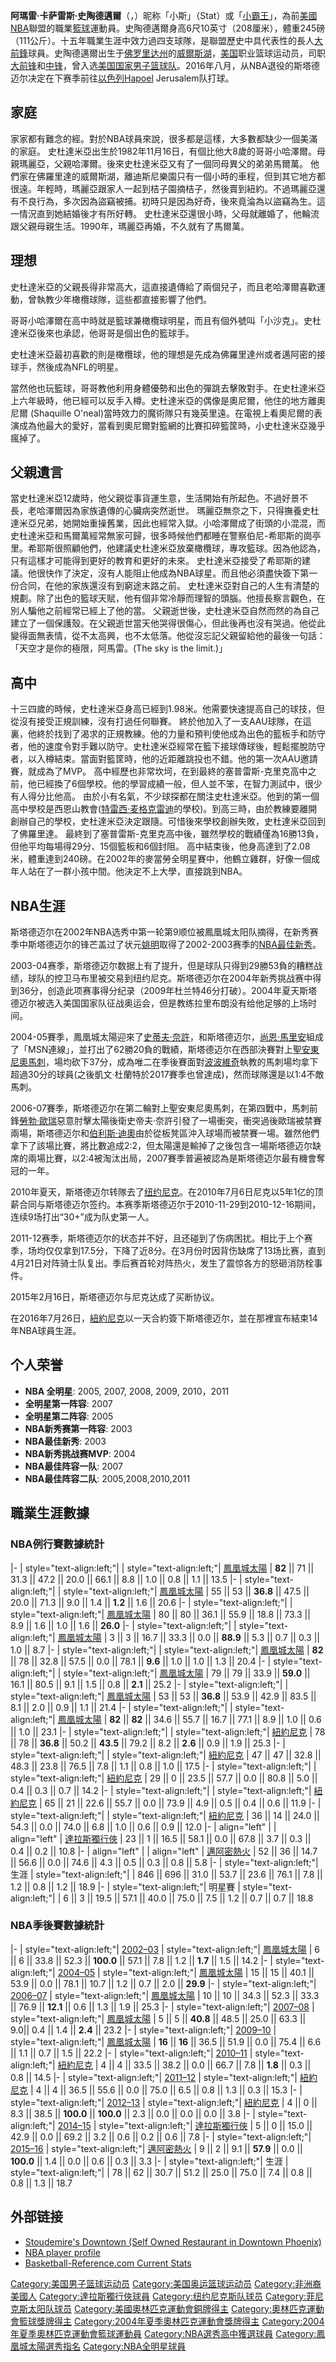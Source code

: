 {{noteTA|G1=NBA
|1=zh-hans:斯塔德迈尔; zh-hk:史杜達米亞; zh-tw:史陶德邁爾;
|2=zh-cn:阿玛雷; zh-hk:阿馬利; zh-tw:阿瑪雷;
}}
{{Infobox basketball biography
| name = 阿瑪雷·史陶德邁爾<br />Amar'e Stoudemire
| image = Amar'e Stoudemire Knicks 2013.jpg
| image_size = 
| caption = 史陶德邁爾於[[紐約尼克|紐約尼克]]（2013年）
| nickname = 小斯、小霸王
| height_ft = 6
| height_in = 10
| weight_lb = 245
| career_position = [[大前鋒|大前鋒]] / [[中鋒|中鋒]]
| league = [[NBA|NBA]]
| team = 
| position = 
| career_number = 1、5、32、95
| nationality = {{USA}}<br>{{ISR}}
| birth_date = {{Birth date and age|mf=yes|1982|11|16}}
| birth_place = {{USA}}[[佛羅里達州|佛羅里達州]][[威爾斯湖|威爾斯湖]]
| high_school = {{link-en|塞普勒斯·克里克高中|Cypress Creek High School (Orlando, Florida)}}（[[奧蘭多|奧蘭多]]）
| draft_year = 2002
| draft_round = 1
| draft_pick = 9
| draft_team = [[鳳凰城太陽|鳳凰城太陽]]
| career_start = 2002
| career_end = 2017
| years1 = {{nbay|2002|start}}–{{nbay|2009|end}}
| team1 = [[鳳凰城太陽|鳳凰城太陽]]
| years2 = {{nbay|2010|start}}–{{nbay|2014|end}}
| team2 = [[紐約尼克|紐約尼克]]
| years3 = {{nbay|2014|end}}
| team3 = [[達拉斯小牛|達拉斯小牛]]
| years4 = {{nbay|2015|full=y}}
| team4 = [[邁阿密熱火|邁阿密熱火]]
| years5 = 2016–2017、2018–2019
| team5 = 耶路撒冷夏普爾
| years6 = 2019
| team6 = [[福建潯興|福建潯興]]
| years7 = 2020
| team7 = 特拉維夫馬卡比
| highlights = 
* 6×[[NBA全明星賽|NBA全明星賽]]（{{nasg|2005}}、{{nasg|2007}}－{{nasg|2011}}）
* [[NBA最佳陣容|NBA年度第一隊]]（{{nbay|2006|end}}）
* 4×[[NBA最佳陣容|NBA年度第二隊]]（{{nbay|2004|end}}、{{nbay|2007|end}}、{{nbay|2009|end}}、{{nbay|2010|end}}）
* [[NBA年度最佳新秀|NBA年度最佳新秀]]（{{nbay|2002|end}}）
* [[NBA最佳新秀陣容|NBA最佳新秀陣容第一隊]]（{{nbay|2002|end}}）
* {{link-en|以色列超級籃球聯賽總冠軍|Israeli Basketball Premier League}}（{{link-en|2017|2016–17 Israeli Basketball Super League}}）
* {{link-en|以色列超級籃球聯賽全明星賽|Israeli Basketball Super League}}（{{link-en|2017|2016–17 Israeli Basketball Super League}}）
* [[歐洲盃籃球賽|歐洲盃籃球賽最佳陣容第二隊]]（{{link-en|2017|2016–17 EuroCup Basketball}}）
* {{link-en|佛羅里達州籃球先生|Florida Mr. Basketball}}（2002）
| stats_league = NBA
| stat1label = [[得分|得分]]
| stat1value = 15,994（18.9分）
| stat2label = [[籃板|籃板]]
| stat2value = 6,632（7.8個）
| stat3label = [[阻攻|阻攻]]
| stat3value = 1,054（1.2次）
| bbr = stoudam01
|medaltemplates=
{{MedalSport|男子籃球}}
{{MedalCountry|{{Flagu|United States}} }}
{{MedalOlympic}}
{{Medal|Bronze|[[2004年夏季奥林匹克运动会|2004 雅典]]|[[美國國家男子籃球隊|團隊]]}}
{{Medal|Competition|[[美洲盃籃球賽|美洲籃球錦標賽]]}}
{{Medal|Gold|[[美洲盃籃球賽|2007 拉斯維加斯]]|{{link-en|團隊|United States national basketball team}}}}
}}
'''阿瑪雷·卡萨雷斯·史陶德邁爾'''（{{lang-en|'''Amar'e Carsares Stoudemire'''}}，{{bd|1982年|11月16日||catidx=S}}）昵称「小斯」（Stat）或「[[小霸王|小霸王]]」，為前[[美國|美國]][[NBA|NBA]]聯盟的職業[[籃球|籃球]]運動員。史陶德邁爾身高6尺10英寸（208厘米），體重245磅（111公斤）。十五年職業生涯中效力過四支球隊，是聯盟歷史中具代表性的長人[[大前鋒|大前鋒]]球員。史陶德邁爾出生于[[佛罗里达州|佛罗里达州]]的[[威爾斯湖|威爾斯湖]]，[[美国|美国]]职业篮球运动员，司职[[大前锋|大前锋]]和[[中锋|中锋]]，曾入选[[美国国家男子篮球队|美国国家男子篮球队]]。2016年八月，从NBA退役的斯塔德迈尔决定在下赛季前往[[以色列|以色列]]Hapoel Jerusalem队打球。

==家庭==
家家都有難念的經。對於NBA球員來說，很多都是這樣，大多數都缺少一個美滿的家庭。
史杜達米亞出生於1982年11月16日，有個比他大8歲的哥哥小哈澤爾。母親瑪麗亞，父親哈澤爾。後來史杜達米亞又有了一個同母異父的弟弟馬爾萬。
他們家在佛羅里達的威爾斯湖，離迪斯尼樂園只有一個小時的車程，但到其它地方都很遠。年輕時，瑪麗亞跟家人一起到桔子園摘桔子，然後賣到紐約。不過瑪麗亞還有不良行為，多次因為盜竊被捕。初時只是因為好奇，後來竟淪為以盜竊為生。這一情況直到她結婚後才有所好轉。
史杜達米亞還很小時，父母就離婚了，他輪流跟父親母親生活。1990年，瑪麗亞再婚，不久就有了馬爾萬。

==理想==
史杜達米亞的父親長得非常高大，這直接遺傳給了兩個兒子，而且老哈澤爾喜歡運動，曾執教少年橄欖球隊，這些都直接影響了他們。

哥哥小哈澤爾在高中時就是籃球兼橄欖球明星，而且有個外號叫「小沙克」。史杜達米亞後來也承認，他哥哥是個出色的籃球手。

史杜達米亞最初喜歡的則是橄欖球，他的理想是先成為佛羅里達州或者邁阿密的接球手，然後成為NFL的明星。

當然他也玩籃球，哥哥教他利用身體優勢和出色的彈跳去擊敗對手。在史杜達米亞上六年級時，他已經可以反手入樽。史杜達米亞的偶像是奧尼爾，他住的地方離奧尼爾 (Shaquille O'neal)當時效力的魔術隊只有幾英里遠。在電視上看奧尼爾的表演成為他最大的愛好，當看到奧尼爾對籃網的比賽扣碎籃筐時，小史杜達米亞幾乎瘋掉了。

==父親遺言==
當史杜達米亞12歲時，他父親從事貨運生意，生活開始有所起色。不過好景不長，老哈澤爾因為家族遺傳的心臟病突然逝世。
瑪麗亞無奈之下，只得撫養史杜達米亞兄弟，她開始重操舊業，因此也經常入獄。小哈澤爾成了街頭的小混混，而史杜達米亞和馬爾萬經常無家可歸，很多時候他們都睡在警察伯尼-希耶斯的崗亭里。希耶斯很照顧他們，他建議史杜達米亞放棄橄欖球，專攻籃球。因為他認為，只有這樣才可能得到更好的教育和更好的未來。
史杜達米亞接受了希耶斯的建議。他很快作了決定，沒有人能阻止他成為NBA球星。而且他必須盡快簽下第一份合同，在他的家族還沒有到窮途末路之前。
史杜達米亞對自己的人生有清楚的規劃。除了出色的籃球天賦，他有個非常冷靜而理智的頭腦。他擅長察言觀色，在別人騙他之前經常已經上了他的當。
父親逝世後，史杜達米亞自然而然的為自己建立了一個保護殼。在父親逝世當天他哭得很傷心，但此後再也沒有哭過。他從此變得面無表情，從不太高興，也不太低落。他從沒忘記父親留給他的最後一句話：「天空才是你的極限，阿馬雷。(The sky is the limit.)」

==高中==
十三四歲的時候，史杜達米亞身高已經到1.98米。他需要快速提高自己的球技，但從沒有接受正規訓練，沒有打過任何聯賽。
終於他加入了一支AAU球隊，在這裏，他終於找到了渴求的正規教練。他的力量和預判使他成為出色的籃板手和防守者，他的速度令對手難以防守。史杜達米亞經常在籃下接球傳球後，輕鬆擺脫防守者，以入樽結束。當面對籃筐時，他的近距離跳投也不錯。他的第一次AAU邀請賽，就成為了MVP。
高中經歷也非常坎坷，在到最終的塞普雷斯-克里克高中之前，他已經換了6個學校。他的學習成績一般，但人並不笨，在智力測試中，很少有人得分比他高。
由於小有名氣，不少球探都在關注史杜達米亞。他到的第一個高中學校是西恩山教會([[特雷西·麦格克雷迪|特雷西·麦格克雷迪]]的學校)。到高三時，由於教練要離開創辦自己的學校，史杜達米亞決定跟隨。可惜後來學校創辦失敗，史杜達米亞回到了佛羅里達。
最終到了塞普雷斯-克里克高中後，雖然學校的戰績僅為16勝13負，但他平均每場得29分、15個籃板和6個封阻。
高中結束後，他身高達到了2.08米，體重達到240磅。在2002年的麥當勞全明星賽中，他鶴立雞群，好像一個成年人站在了一群小孩中間。他決定不上大學，直接跳到NBA。

== NBA生涯 ==
斯塔德迈尔在2002年NBA选秀中第一轮第9顺位被鳳凰城太阳队摘得，在新秀赛季中斯塔德迈尔的锋芒盖过了状元[[姚明|姚明]]取得了2002-2003赛季的[[NBA最佳新秀|NBA最佳新秀]]。

2003-04赛季，斯塔德迈尔数据上有了提升，但是球队只得到29勝53負的糟糕战绩，球队的控卫马布里被交易到纽约尼克。斯塔德迈尔在2004年新秀挑战赛中得到36分，创造此项赛事得分纪录（2009年杜兰特46分打破）。2004年夏天斯塔德迈尔被选入美国国家队征战奥运会，但是教练拉里布朗没有给他足够的上场时间。

2004-05賽季，鳳凰城太陽迎來了[[史蒂夫·奈許|史蒂夫·奈許]]，和斯塔德迈尔，[[尚恩·馬里安|尚恩·馬里安]]組成了「MSN連線」，並打出了62勝20負的戰績，斯塔德迈尔在西部決賽對上[[聖安東尼奧馬刺|聖安東尼奧馬刺]]，場均砍下37分，成為唯二在季後賽面對[[波波維奇|波波維奇]]執教的馬刺場均拿下超過30分的球員(之後凱文·杜蘭特於2017賽季也曾達成)，然而球隊還是以1:4不敵馬刺。

2006-07賽季，斯塔德迈尔在第二輪對上聖安東尼奧馬刺，在第四戰中，馬刺前鋒[[勞勃·歐瑞|勞勃·歐瑞]]惡意肘擊太陽後衛史帝夫·奈許引發了一場衝突，衝突過後歐瑞被禁賽兩場，斯塔德迈尔和[[伯利斯·迪奧|伯利斯·迪奧]]由於從板凳區沖入球場而被禁賽一場。雖然他們拿下了該場比賽，將比數追成2:2，但太陽還是輸掉了之後包含一場斯塔德迈尔缺席的兩場比賽，以2:4被淘汰出局，2007賽季普遍被認為是斯塔德迈尔最有機會奪冠的一年。

2010年夏天，斯塔德迈尔转隊去了[[纽约尼克|纽约尼克]]。在2010年7月6日尼克以5年1亿的顶薪合同与斯塔德迈尔签约。本赛季斯塔德迈尔于2010-11-29到2010-12-16期间，连续9场打出“30+”成为队史第一人。

2011-12赛季，斯塔德迈尔的状态并不好，且还碰到了伤病困扰。相比于上个赛季，场均仅仅拿到17.5分，下降了近8分。在3月份时因背伤缺席了13场比赛，直到4月21日对阵骑士队复出。季后赛首轮对阵热火，发生了震惊各方的怒砸消防栓事件。

2015年2月16日，斯塔德迈尔与尼克达成了买断协议。

在2016年7月26日，[[紐約尼克|紐約尼克]]以一天合約簽下斯塔德迈尔，並在那裡宣布結束14年NBA球員生涯。

== 个人荣誉 ==
* '''NBA 全明星''': 2005, 2007, 2008, 2009, 2010，2011　　　　　　　　　　　　　　　　　　　
* '''全明星第一阵容''': 2007
* '''全明星第二阵容''': 2005
* '''NBA新秀赛第一阵容''': 2003
* '''NBA最佳新秀''': 2003
* '''NBA新秀挑战赛MVP''': 2004
* '''NBA最佳阵容一队''': 2007
* '''NBA最佳阵容二队''': 2005,2008,2010,2011

==職業生涯數據==

===NBA例行賽數據統計===
{{NBA player statistics start}}
|-
| style="text-align:left;"| {{nbay|2002}}
| style="text-align:left;"| [[鳳凰城太陽|鳳凰城太陽]]
| '''82''' || 71 || 31.3 || 47.2 || 20.0 || 66.1 || 8.8 || 1.0 || 0.8 || 1.1 || 13.5
|-
| style="text-align:left;"| {{nbay|2003}}
| style="text-align:left;"| [[鳳凰城太陽|鳳凰城太陽]]
| 55 || 53 || '''36.8''' || 47.5 || 20.0 || 71.3 || 9.0 || 1.4 || '''1.2''' || 1.6 || 20.6
|-
| style="text-align:left;"| {{nbay|2004}}
| style="text-align:left;"| [[鳳凰城太陽|鳳凰城太陽]]
| 80 || 80 || 36.1 || 55.9 || 18.8 || 73.3 || 8.9 || 1.6 || 1.0 || 1.6 || '''26.0'''
|-
| style="text-align:left;"| {{nbay|2005}}
| style="text-align:left;"| [[鳳凰城太陽|鳳凰城太陽]]
| 3 || 3 || 16.7 || 33.3 || 0.0 || '''88.9''' || 5.3 || 0.7 || 0.3 || 1.0 || 8.7
|-
| style="text-align:left;"| {{nbay|2006}}
| style="text-align:left;"| [[鳳凰城太陽|鳳凰城太陽]]
| '''82''' || 78 || 32.8 || 57.5 || 0.0 || 78.1 || '''9.6''' || 1.0 || 1.0 || 1.3 || 20.4
|-
| style="text-align:left;"| {{nbay|2007}}
| style="text-align:left;"| [[鳳凰城太陽|鳳凰城太陽]]
| 79 || 79 || 33.9 || '''59.0''' || 16.1 || 80.5 || 9.1 || 1.5 || 0.8 || '''2.1''' || 25.2
|-
| style="text-align:left;"| {{nbay|2008}}
| style="text-align:left;"| [[鳳凰城太陽|鳳凰城太陽]]
| 53 || 53 || '''36.8''' || 53.9 || 42.9 || 83.5 || 8.1 || 2.0 || 0.9 || 1.1 || 21.4
|-
| style="text-align:left;"| {{nbay|2009}}
| style="text-align:left;"| [[鳳凰城太陽|鳳凰城太陽]]
| '''82''' || '''82''' || 34.6 || 55.7 || 16.7 || 77.1 || 8.9 || 1.0 || 0.6 || 1.0 || 23.1
|-
| style="text-align:left;"| {{nbay|2010}}
| style="text-align:left;"| [[紐約尼克|紐約尼克]]
| 78 || 78 || '''36.8''' || 50.2 || '''43.5''' || 79.2 || 8.2 || '''2.6''' || 0.9 || 1.9 || 25.3
|-
| style="text-align:left;"| {{nbay|2011}}
| style="text-align:left;"| [[紐約尼克|紐約尼克]]
| 47 || 47 || 32.8 || 48.3 || 23.8 || 76.5 || 7.8 || 1.1 || 0.8 || 1.0 || 17.5
|-
| style="text-align:left;"| {{nbay|2012}}
| style="text-align:left;"| [[紐約尼克|紐約尼克]]
| 29 || 0 || 23.5 || 57.7 || 0.0 || 80.8 || 5.0 || 0.4 || 0.3 || 0.7 || 14.2
|-
| style="text-align:left;"| {{nbay|2013}}
| style="text-align:left;"| [[紐約尼克|紐約尼克]]
| 65 || 21 || 22.6 || 55.7 || 0.0 || 73.9 || 4.9 || 0.5 || 0.4 || 0.6 || 11.9
|-
| style="text-align:left;"| {{nbay|2014}}
| style="text-align:left;"| [[紐約尼克|紐約尼克]]
| 36 || 14 || 24.0 || 54.3 || 0.0 || 74.0 || 6.8 || 1.0 || 0.6 || 0.9 || 12.0
|-
| align="left" | {{nbay|2014}}
| align="left" | [[達拉斯獨行俠|達拉斯獨行俠]]
| 23 || 1 || 16.5 || 58.1 || 0.0 || 67.8 || 3.7 || 0.3 || 0.4 || 0.2 || 10.8
|-
| align="left" | {{nbay|2015}}
| align="left" | [[邁阿密熱火|邁阿密熱火]]
| 52 || 36 || 14.7 || 56.6 || 0.0 || 74.6 || 4.3 || 0.5 || 0.3 || 0.8 || 5.8
|-
| style="text-align:left;"| 生涯
| style="text-align:left;"| 
| 846 || 696 || 31.0 || 53.7 || 23.6 || 76.1 || 7.8 || 1.2 || 0.8 || 1.2 || 18.9
|-
| style="text-align:left;"| 明星賽
| style="text-align:left;"| 
| 6 || 3 || 19.5 || 57.1 || 40.0 || 75.0 || 7.5 || 1.2 || 0.7 || 0.7 || 18.8
{{s-end}}

===NBA季後賽數據統計===
{{NBA player statistics start}}
|-
| style="text-align:left;"| [[2003年NBA季後賽|2002–03]]
| style="text-align:left;"| [[鳳凰城太陽|鳳凰城太陽]]
| 6 || 6 || 33.8 || 52.3 || '''100.0''' || 57.1 || 7.8 || 1.2 || '''1.7''' || 1.5 || 14.2
|-
| style="text-align:left;"| [[2005年NBA季後賽|2004–05]]
| style="text-align:left;"| [[鳳凰城太陽|鳳凰城太陽]]
| 15 || 15 || 40.1 || 53.9 || 0.0 || 78.1 || 10.7 || 1.2 || 0.7 || 2.0 || '''29.9'''
|-
| style="text-align:left;"| [[2007年NBA季後賽|2006–07]]
| style="text-align:left;"| [[鳳凰城太陽|鳳凰城太陽]]
| 10 || 10 || 34.3 || 52.3 || 33.3 || 76.9 || '''12.1''' || 0.6 || 1.3 || 1.9 || 25.3
|-
| style="text-align:left;"| [[2008年NBA季後賽|2007–08]]
| style="text-align:left;"| [[鳳凰城太陽|鳳凰城太陽]]
| 5 || 5 || '''40.8''' || 48.5 || 25.0 || 63.3 || 9.0|| 0.4 || 1.4 || '''2.4''' || 23.2
|-
| style="text-align:left;"| [[2010年NBA季後賽|2009–10]]
| style="text-align:left;"| [[鳳凰城太陽|鳳凰城太陽]]
| '''16''' || '''16''' || 36.5 || 51.9 || 0.0 || 75.4 || 6.6 || 1.1 || 0.7 || 1.5 || 22.2
|-
| style="text-align:left;"| [[2011年NBA季後賽|2010–11]]
| style="text-align:left;"| [[紐約尼克|紐約尼克]]
| 4 || 4 || 33.5 || 38.2 || 0.0 || 66.7 || 7.8 || '''1.8''' || 0.3 || 0.8 || 14.5
|-
| style="text-align:left;"| [[2012年NBA季後賽|2011–12]]
| style="text-align:left;"| [[紐約尼克|紐約尼克]]
| 4 || 4 || 36.5 || 55.6 || 0.0 || 75.0 || 6.5 || 0.8 || 1.3 || 0.3 || 15.3
|-
| style="text-align:left;"| [[2013年NBA季後賽|2012–13]]
| style="text-align:left;"| [[紐約尼克|紐約尼克]]
| 4 || 0 || 8.3 || 38.5 || '''100.0''' || '''100.0''' || 2.3 || 0.0 || 0.0 || 0.0 || 3.8
|-
| style="text-align:left;"| [[2015年NBA季後賽|2014–15]]
| style="text-align:left;"| [[達拉斯獨行俠|達拉斯獨行俠]]
| 5 || 0 || 15.0 || 42.9 || 0.0 || 69.2 || 3.2 || 0.6 || 0.2 || 0.6 || 7.8
|-
| style="text-align:left;"| [[2016年NBA季後賽|2015–16]]
| style="text-align:left;"| [[邁阿密熱火|邁阿密熱火]]
| 9 || 2 || 9.1 || '''57.9''' || 0.0 || '''100.0''' || 1.4 || 0.0 || 0.6 || 0.3 || 3.3
|-
| style="text-align:left;"| 生涯
| style="text-align:left;"| 
| 78 || 62 || 30.7 || 51.2 || 25.0 || 75.0 || 7.4 || 0.8 || 0.8 || 1.3 || 18.7
{{s-end}}

== 外部链接 ==
* [https://web.archive.org/web/20070703031304/http://www.stoudemiresdowntown.com/ Stoudemire's Downtown (Self Owned Restaurant in Downtown Phoenix)]
* [http://www.nba.com/playerfile/amare_stoudemire/?nav=page NBA player profile] {{Wayback|url=http://www.nba.com/playerfile/amare_stoudemire/?nav=page |date=20081225081553 }}
* [http://www.basketball-reference.com/players/s/stoudam01.html Basketball-Reference.com Current Stats] {{Wayback|url=http://www.basketball-reference.com/players/s/stoudam01.html |date=20100724023200 }}

{{乔丹精英赛男子最有价值球员}}
{{2002 NBA Draft}}
{{NBA年度最佳新秀}}
{{2004年夏季奥运会美国男子篮球阵容}}
{{鳳凰城太陽}}
{{Authority control}}
{{DEFAULTSORT:Stoudemire, Amare}}
[[Category:美国男子篮球运动员|Category:美国男子篮球运动员]]
[[Category:美国奥运篮球运动员|Category:美国奥运篮球运动员]]
[[Category:非洲裔美國人|Category:非洲裔美國人]]
[[Category:達拉斯獨行俠球員|Category:達拉斯獨行俠球員]]
[[Category:纽约尼克斯队球员|Category:纽约尼克斯队球员]]
[[Category:菲尼克斯太阳队球员|Category:菲尼克斯太阳队球员]]
[[Category:美國奧林匹克運動會銅牌得主|Category:美國奧林匹克運動會銅牌得主]]
[[Category:奧林匹克運動會籃球獎牌得主|Category:奧林匹克運動會籃球獎牌得主]]
[[Category:2004年夏季奧林匹克運動會獎牌得主|Category:2004年夏季奧林匹克運動會獎牌得主]]
[[Category:2004年夏季奧林匹克運動會籃球運動員|Category:2004年夏季奧林匹克運動會籃球運動員]]
[[Category:NBA選秀高中獲選球員|Category:NBA選秀高中獲選球員]]
[[Category:鳳凰城太陽選秀指名|Category:鳳凰城太陽選秀指名]]
[[Category:NBA全明星球員|Category:NBA全明星球員]]